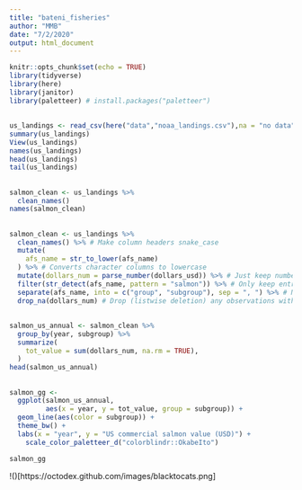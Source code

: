 ```yaml
---
title: "bateni_fisheries"
author: "MMB"
date: "7/2/2020"
output: html_document
---
```


```r
knitr::opts_chunk$set(echo = TRUE)
library(tidyverse)
library(here)  
library(janitor) 
library(paletteer) # install.packages("paletteer")
```

## 
```r
us_landings <- read_csv(here("data","noaa_landings.csv"),na = "no data")
summary(us_landings)
View(us_landings)
names(us_landings)
head(us_landings)
tail(us_landings)
```
## 
```r
salmon_clean <- us_landings %>% 
  clean_names()
names(salmon_clean)
```
##
```r
salmon_clean <- us_landings %>% 
  clean_names() %>% # Make column headers snake_case
  mutate(
    afs_name = str_to_lower(afs_name)
  ) %>% # Converts character columns to lowercase
  mutate(dollars_num = parse_number(dollars_usd)) %>% # Just keep numbers from $ column
  filter(str_detect(afs_name, pattern = "salmon")) %>% # Only keep entries w/"salmon"
  separate(afs_name, into = c("group", "subgroup"), sep = ", ") %>% # Note comma-space
  drop_na(dollars_num) # Drop (listwise deletion) any observations with NA for dollars_num
```
##
```r
salmon_us_annual <- salmon_clean %>% 
  group_by(year, subgroup) %>% 
  summarize(
    tot_value = sum(dollars_num, na.rm = TRUE),
  )
head(salmon_us_annual)
```
##
```r
salmon_gg <- 
  ggplot(salmon_us_annual, 
         aes(x = year, y = tot_value, group = subgroup)) +
  geom_line(aes(color = subgroup)) +
  theme_bw() +
  labs(x = "year", y = "US commercial salmon value (USD)") +
    scale_color_paletteer_d("colorblindr::OkabeIto")

salmon_gg
```
!()[https://octodex.github.com/images/blacktocats.png]



